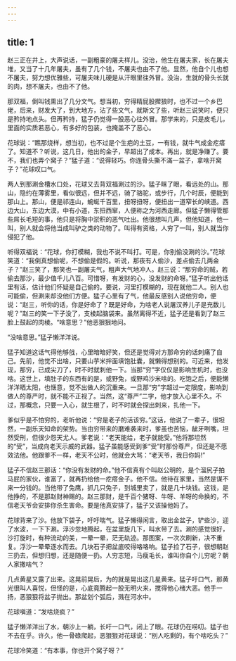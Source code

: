 ```yaml
---
---
---
```

title: 1
---



赵三正在井上，大声说话，一副粗豪的屠夫样儿。没治，他生在屠夫家，长在屠夫堆，又当了十几年屠夫，虽有了几个钱，不屠夫也由不了他。显然，他自个儿也想不屠夫，努力想优雅些，可屠夫味儿硬是从汗眼里往外冒。没治，生就的骨头长就的肉，想不屠夫，也由不了他。

那双福，倒叫钱熏出了几分文气。想当初，穷得精屁股撵狼时，也不过一个乡巴佬，后来，财发大了，到大地方，沾了些文气，就斯文了些，听赵三说笑时，便只是矜持地点头。但再矜持，猛子仍觉得一股恶心往外冒。那学来的，只是皮毛儿，里面的实质若恶心，有多好的包装，也掩盖不了恶心。

花球说：“瞧那烧样，想当初，也不过是个生疤的土豆，一有钱，就牛气成金疙瘩了。知道不？听说，这几日，他出的金子，早超出了成本。再出，就是净赚了。要不，我们也弄个窝子？”猛子道：“说得轻巧。你连骨头撕不滿一盆子，拿啥开窝子？”花球叹口气。

两人到那涮金槽水口处，花球又去背双福涮过的沙。猛子眯了眼，看远处的山。那山，隐约在薄雾里，看似很远，但并不远，骑了骆驼，或步行，几个时辰，便能到那山上。那山，便是祁连山，蜿蜒千百里，扭呀扭呀，便扭出一道窄长的峡道。西边大山，东边大漠，中有小道，东扭西窜，人便称之为河西走廊。但猛子懒得管那些屌长毛短的事，他只是将胸中淤积的恶气吐出。他很想叫几声，但他知道，他一叫，别人就会将他当成叫驴之类的动物了。叫得有资格，人穷了一叫，别人就当你侵犯了他。

听得双福说：“花球，你打模糊，我也不说不叫打。可是，你别偷没涮的沙。”花球笑道：“我倒真想偷呢，不想偷是假的。听说，那夜有人偷沙，差点偷去几两金子？”赵三笑了，那笑也一副屠夫气，粗声大气地冲人。赵三说：“那穷命的贼，若偷去那沙，最少值千儿八百。可惜呀，有发财的心，没发财的命呀。”猛子听出他话里有话，估计他们怀疑是自己偷的。要说，河里打模糊的，现在就他二人。别人也可能偷，但涮来却没他们方便。猛子心里有了气，他最反感别人说他穷命，便说：“赵三，听你的话，你是好命了？既是好命，为啥老人说屠汉养儿子是充数儿呢？”赵三的笑一下子没了，支棱起脑袋来。虽然离得不近，猛子还是看到了赵三脸上鼓起的肉棱。“啥意思？”他恶狠狠地问。

“没啥意思。”猛子懒洋洋说。

猛子知道这话气得他够戗，心里暗暗好笑，但还是觉得对方那命穷的话刺痛了自己。先前，他觉不出啥，只要山芋米拌面填饱肚囊，就懒得想别的。可近来，他发现，那穷，已成尖刀了，时不时就刺他一下。当那“穷”字仅仅是影响生机时，也没啥。这世上，填肚子的东西有的是，或野兔，或野鸡沙米啥的。吃饱之后，便能懒洋洋晒太阳，也惬意，觉不出做人的沉重来。一旦那“穷”字超过一定限度，影响到做人的尊严时，就不能不正视了。当然，这“尊严”二字，他才放入心里不久。不过，那概念，只要一入心，就生根了，时不时就会探出刺来，扎他一下。

爹似乎是不怕穷的，老听他说：“穷是老子的活该穷。”这话，他说了一辈子，很坦然，一副乐天知命的架势。当由穷带来的磨难袭来时，爹虽也苦恼，龇牙咧嘴，坦然受刑，但很少怨天尤人。爹老说：“老天能给，老子就能受。”他将那坦然的“受”，当成向老天示威的武器。猛子虽能感受到爹“受”时那份尊严，但还是不愿效法他。他跟爹不一样，老天不公时，他就会大骂：“老天爷，我日你妈!”

猛子不信赵三那话：“你没有发财的命。”他不信真有个叫赵公明的，是个溜尻子拍马屁的家伙，谁富了，就再扔给他一疙瘩金子。他不信。他待在家里，当然是谋不来一分钱的。当他带了兔鹰，抓几只兔子，到城里卖了，就是几十块钱。这钱，是他挣的，不是那赵财神赐的。赵三那财，是千百个猪呀、牛呀、羊呀的命换的，不信老天爷会安排你杀生害命。要是他真安排了，猛子又该操他妈了。

花球背来了沙。他放下袋子，吁吁喘气。猛子懒得闲言，取出金盆子，铲些沙，迎了水波，一下下涮。浮沙忽地腾起，在盆里旋几下，叫水带了去。涮的感觉很好，沙打旋时，有种流动的美，一晕一晕，茫无轨迹。那图案，一次次刷新，决不重复。浮沙一晕晕逐水而去。几块石子把盆底咬得咯咯响。猛子捡了石子，很想朝赵三扔去，但想归想，还是随便一扔。人穷志短，马瘦毛长，谁叫你自个儿穷呢？朝人家撒啥气？

几点黄星又露了出来。这晃前晃后，为的就是晃出这几星黄来。猛子吁口气，那黄光很叫人喜悦，但怪的是，心底竟腾起一股无明火来，搅得他心绪大恶。他手一扬，恶狠狠将盆子抛出。那盆划个弧后，溅在河水中。

花球嗔道：“发啥烧疯？”

猛子懒洋洋出了水，朝沙上一躺，长吁一口气，闭上了眼。花球仍在唠叨。猛子也不去在乎。许久，他一骨碌爬起，恶狠狠对花球说：“别人吃剩的，有个啥吃头？”

花球冷笑道：“有本事，你也开个窝子呀？”
